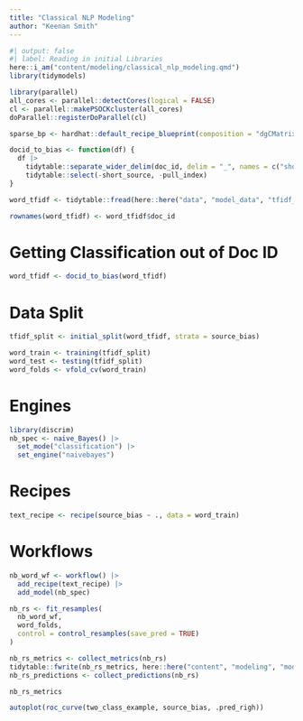 ```yaml
---
title: "Classical NLP Modeling"
author: "Keenan Smith"
---
```


```r
#| output: false
#| label: Reading in initial Libraries
here::i_am("content/modeling/classical_nlp_modeling.qmd")
library(tidymodels)

library(parallel)
all_cores <- parallel::detectCores(logical = FALSE)
cl <- parallel::makePSOCKcluster(all_cores)
doParallel::registerDoParallel(cl)

sparse_bp <- hardhat::default_recipe_blueprint(composition = "dgCMatrix")

docid_to_bias <- function(df) {
  df |>
    tidytable::separate_wider_delim(doc_id, delim = "_", names = c("short_source", "pull_index", "source_bias"), cols_remove = TRUE) |>
    tidytable::select(-short_source, -pull_index)
}
```

```r
word_tfidf <- tidytable::fread(here::here("data", "model_data", "tfidf_word_df.csv.gz"))

rownames(word_tfidf) <- word_tfidf$doc_id
```

# Getting Classification out of Doc ID

```r
word_tfidf <- docid_to_bias(word_tfidf)
```

# Data Split

```r
tfidf_split <- initial_split(word_tfidf, strata = source_bias)

word_train <- training(tfidf_split)
word_test <- testing(tfidf_split)
word_folds <- vfold_cv(word_train)
```


# Engines

```r
library(discrim)
nb_spec <- naive_Bayes() |>
  set_mode("classification") |>
  set_engine("naivebayes")
```



# Recipes

```r
text_recipe <- recipe(source_bias ~ ., data = word_train)
```

# Workflows

```r
nb_word_wf <- workflow() |>
  add_recipe(text_recipe) |>
  add_model(nb_spec)
```

```r
nb_rs <- fit_resamples(
  nb_word_wf,
  word_folds,
  control = control_resamples(save_pred = TRUE)
)
```

```r
nb_rs_metrics <- collect_metrics(nb_rs)
tidytable::fwrite(nb_rs_metrics, here::here("content", "modeling", "model_results", "nb_rs_metrics.csv"))
nb_rs_predictions <- collect_predictions(nb_rs)

nb_rs_metrics
```

```r
autoplot(roc_curve(two_class_example, source_bias, .pred_righ))
```


